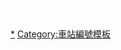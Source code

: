 <span style="background-color:{{#switch: {{{1}}}
 |KH=#1d2088
 |OT=#0080cb
 |#ccc
}}; color:white; border:solid 1px {{#switch: {{{1}}}
 |KH=#1d2088
 |OT=#0080cb
 |#ccc
}}; text-align:center; font-weight:bold">{{{1}}}&thinsp;<span style="background-color:white; color: {{#switch: {{{1}}}
 |KH=#1d2088
 |OT=#0080cb
 |#ccc
}}; text-align:center; font-weight:bold">&thinsp;{{{2}}}</span></span><noinclude>
{{Documentation}}
[[Category:京阪電氣鐵道路線模板|*]]
[[Category:車站編號模板]]
</noinclude>